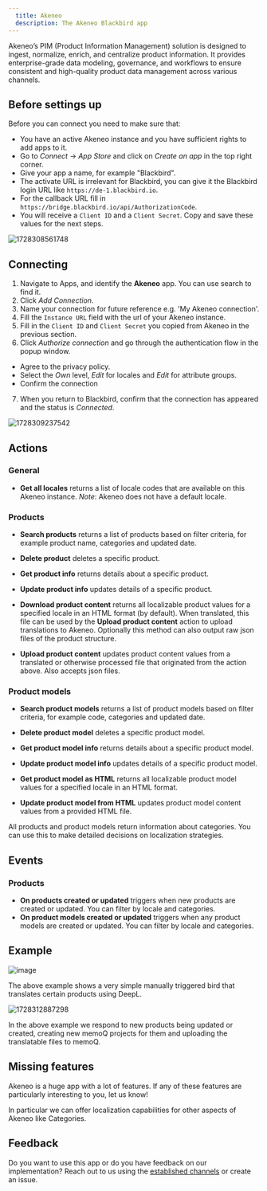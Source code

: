 ```yaml
---
  title: Akeneo
  description: The Akeneo Blackbird app
---
```


<LinkCard title="View on Github" target="_blank" href="https://github.com/bb-io/Akeneo" icon="github" />

Akeneo’s PIM (Product Information Management) solution is designed to ingest, normalize, enrich, and centralize product information. It provides enterprise-grade data modeling, governance, and workflows to ensure consistent and high-quality product data management across various channels.

## Before settings up

Before you can connect you need to make sure that:

- You have an active Akeneo instance and you have sufficient rights to add apps to it.
- Go to _Connect_ -> _App Store_ and click on _Create an app_ in the top right corner.
- Give your app a name, for example "Blackbird".
- The activate URL is irrelevant for Blackbird, you can give it the Blackbird login URL like `https://de-1.blackbird.io`.
- For the callback URL fill in `https://bridge.blackbird.io/api/AuthorizationCode`.
- You will receive a `Client ID` and a `Client Secret`. Copy and save these values for the next steps.

![1728308561748](https://raw.githubusercontent.com/bb-io/Akeneo/main/image/README/1728308561748.png)

## Connecting

1.  Navigate to Apps, and identify the **Akeneo** app. You can use search to find it.
2.  Click _Add Connection_.
3.  Name your connection for future reference e.g. 'My Akeneo connection'.
4.  Fill the `Instance URL` field with the url of your Akeneo instance.
5.  Fill in the `Client ID` and `Client Secret` you copied from Akeneo in the previous section.
6.  Click _Authorize connection_ and go through the authentication flow in the popup window.
  - Agree to the privacy policy.
  - Select the _Own_ level, _Edit_ for locales and _Edit_ for attribute groups.
  - Confirm the connection
7.  When you return to Blackbird, confirm that the connection has appeared and the status is _Connected_.

![1728309237542](https://raw.githubusercontent.com/bb-io/Akeneo/main/image/README/1728309237542.png)

## Actions

### General

- **Get all locales** returns a list of locale codes that are available on this Akeneo instance. *Note*: Akeneo does not have a default locale.

### Products

-   **Search products** returns a list of products based on filter criteria, for example product name, categories and updated date.
-   **Delete product** deletes a specific product.
-   **Get product info** returns details about a specific product.
-   **Update product info** updates details of a specific product.

-   **Download product content** returns all localizable product values for a specified locale in an HTML format (by default). When translated, this file can be used by the **Upload product content** action to upload translations to Akeneo. Optionally this method can also output raw json files of the product structure.
-   **Upload product content** updates product content values from a translated or otherwise processed file that originated from the action above. Also accepts json files.

### Product models

-   **Search product models** returns a list of product models based on filter criteria, for example code, categories and updated date.
-   **Delete product model** deletes a specific product model.
-   **Get product model info** returns details about a specific product model.
-   **Update product model info** updates details of a specific product model.

-   **Get product model as HTML** returns all localizable product model values for a specified locale in an HTML format.
-   **Update product model from HTML** updates product model content values from a provided HTML file.

All products and product models return information about categories. You can use this to make detailed decisions on localization strategies.

## Events

### Products

-   **On products created or updated** triggers when new products are created or updated. You can filter by locale and categories.
-   **On product models created or updated** triggers when any product models are created or updated. You can filter by locale and categories.

## Example

![image](https://github.com/user-attachments/assets/9eb04458-1d84-4b6f-9450-97b59b60c729)

The above example shows a very simple manually triggered bird that translates certain products using DeepL.

![1728312887298](https://raw.githubusercontent.com/bb-io/Akeneo/main/image/README/1728312887298.png)

In the above example we respond to new products being updated or created, creating new memoQ projects for them and uploading the translatable files to memoQ.

## Missing features

Akeneo is a huge app with a lot of features. If any of these features are particularly interesting to you, let us know!

In particular we can offer localization capabilities for other aspects of Akeneo like Categories.

## Feedback

Do you want to use this app or do you have feedback on our implementation? Reach out to us using the [established channels](https://www.blackbird.io/) or create an issue.

